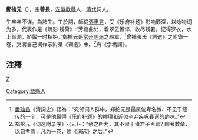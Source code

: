 '''鄭掄元'''（{{bd|？||？||catIdx=Z}}），[[表字|字]]'''善長'''，[[安徽|安徽]][[歙縣|歙縣]]人，[[清代|清代]]詞人。

生卒年不详。為諸生。工於詞，師從[[張惠言|張惠言]]，受《乐府补题》影响颇深，以咏物词为多，代表作是《疏影·残荷》:“芳塘曲处，看翠云憔悴，收尽残暑。记得罗衣，水上频湔，娇鬓一时相妒。”鄭掄元是[[常州詞派|常州詞派]]之殿軍，<ref>[[嚴廸昌|嚴廸昌]]《清詞史》認為：“宛邻词人群中，郑抡元是最属位卑名微、不见于经传的一个，可是他最得《乐府补题》的神理和近似辛弃疾咏春词的韵味。”</ref>曾補張氏《詞選》之附錄一卷，又將自己词作示附录《词选》末。<ref>郑抡元《词选附录序》-{云}-：“余之所为，其不谬于诸君子否耶? 聊著数章，以自考焉，凡为一卷，附《词选》之后。”</ref>有《字橋詞》。

==注釋==
{{reflist}}

[[category:清朝詞人|Z]]
[[Category:歙縣人|Category:歙縣人]]